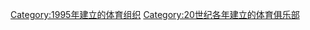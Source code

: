{{Commons category|Sports clubs established in 1995}}
{{Cat topic in year| topic=建立的體育俱樂部| year=1995}}

[[Category:1995年建立的体育组织|Category:1995年建立的体育组织]]
[[Category:20世纪各年建立的体育俱乐部|Category:20世纪各年建立的体育俱乐部]]